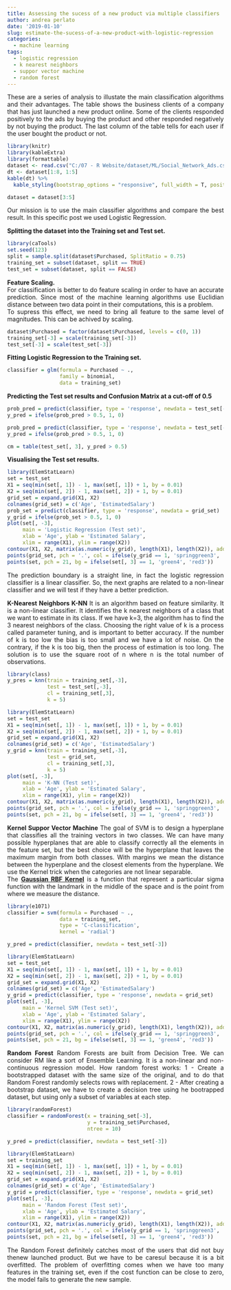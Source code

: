 ```yaml
---
title: Assessing the sucess of a new product via multiple classifiers
author: andrea perlato
date: '2019-01-10'
slug: estimate-the-sucess-of-a-new-product-with-logistic-regression
categories:
  - machine learning
tags:
  - logistic regression
  - k nearest neighbors
  - suppor vector machine
  - random forest
---
```


<style>
body {
text-align: justify}
</style>

These are a series of analysis to illustate the main classification algorithms and their advantages.
The table shows the business clients of a company that has just launched a new product online. Some of the clients responded positively to the ads by buying the product and other responded negatively by not buying the product. The last column of the table tells for each user if the user bought the product or not.


```r
library(knitr)
library(kableExtra)
library(formattable)
dataset <- read.csv("C:/07 - R Website/dataset/ML/Social_Network_Ads.csv")
dt <- dataset[1:8, 1:5]
kable(dt) %>%
  kable_styling(bootstrap_options = "responsive", full_width = T, position = "center")

dataset = dataset[3:5]

```

Our mission is to use the main classifier algorithms and compare the best result. In this specific post we used Logistic Regression.

**Splitting the dataset into the Training set and Test set.** 
```r
library(caTools)
set.seed(123)
split = sample.split(dataset$Purchased, SplitRatio = 0.75)
training_set = subset(dataset, split == TRUE)
test_set = subset(dataset, split == FALSE) 

```

**Feature Scaling.** <br/>
For classification is better to do feature scaling in order to have an accurate prediction.
Since most of the machine learning algorithms use Euclidian distance between two data point in their computations, this is a problem. <br/>
To supress this effect, we need to bring all feature to the same level of magnitudes. This can be achived by scaling.
```r
dataset$Purchased = factor(dataset$Purchased, levels = c(0, 1))
training_set[-3] = scale(training_set[-3])
test_set[-3] = scale(test_set[-3])

```

**Fitting Logistic Regression to the Training set.**
```r
classifier = glm(formula = Purchased ~ .,
                 family = binomial,
                 data = training_set)

```

**Predicting the Test set results and Confusion Matrix at a cut-off of 0.5**
```r
prob_pred = predict(classifier, type = 'response', newdata = test_set[-3])
y_pred = ifelse(prob_pred > 0.5, 1, 0)

prob_pred = predict(classifier, type = 'response', newdata = test_set[-3])
y_pred = ifelse(prob_pred > 0.5, 1, 0)

cm = table(test_set[, 3], y_pred > 0.5)

```

**Visualising the Test set results.**
```r
library(ElemStatLearn)
set = test_set
X1 = seq(min(set[, 1]) - 1, max(set[, 1]) + 1, by = 0.01)
X2 = seq(min(set[, 2]) - 1, max(set[, 2]) + 1, by = 0.01)
grid_set = expand.grid(X1, X2)
colnames(grid_set) = c('Age', 'EstimatedSalary')
prob_set = predict(classifier, type = 'response', newdata = grid_set)
y_grid = ifelse(prob_set > 0.5, 1, 0)
plot(set[, -3],
     main = 'Logistic Regression (Test set)',
     xlab = 'Age', ylab = 'Estimated Salary',
     xlim = range(X1), ylim = range(X2))
contour(X1, X2, matrix(as.numeric(y_grid), length(X1), length(X2)), add = TRUE)
points(grid_set, pch = '.', col = ifelse(y_grid == 1, 'springgreen3', 'tomato'))
points(set, pch = 21, bg = ifelse(set[, 3] == 1, 'green4', 'red3'))

```

The prediction boundary is a straight line, in fact the logistic regression classifier is a linear classifier. 
So, the next graphs are related to a non-linear classifier and we will test if they have a better prediction.


**K-Nearest Neighbors K-NN**
It is an algorithm based on feature similarity. It is a non-linear classifier. 
It identifies the k nearest neighbors of a class that we want to estimate in its class. If we have k=3, the algorithm has to find the 3 nearest neighbors of the class.
Choosing the right value of k is a process called parameter tuning, and is important to better accuracy.
If the number of k is too low the bias is too small and we have a lot of noise. On the contrary, if the k is too big, then the process of estimation is too long.
The solution is to use the square root of n where n is the total number of observations.

```r
library(class)
y_pres = knn(train = training_set[,-3], 
             test = test_set[,-3], 
             cl = training_set[,3],
             k = 5)

```

```r
library(ElemStatLearn)
set = test_set
X1 = seq(min(set[, 1]) - 1, max(set[, 1]) + 1, by = 0.01)
X2 = seq(min(set[, 2]) - 1, max(set[, 2]) + 1, by = 0.01)
grid_set = expand.grid(X1, X2)
colnames(grid_set) = c('Age', 'EstimatedSalary')
y_grid = knn(train = training_set[,-3], 
             test = grid_set, 
             cl = training_set[,3],
             k = 5)
plot(set[, -3],
     main = 'K-NN (Test set)',
     xlab = 'Age', ylab = 'Estimated Salary',
     xlim = range(X1), ylim = range(X2))
contour(X1, X2, matrix(as.numeric(y_grid), length(X1), length(X2)), add = TRUE)
points(grid_set, pch = '.', col = ifelse(y_grid == 1, 'springgreen3', 'tomato'))
points(set, pch = 21, bg = ifelse(set[, 3] == 1, 'green4', 'red3'))

```

**Kernel Suppor Vector Machine**
The goal of SVM is to design a hyperplane that classifies all the training vectors in two classes. We can have many possible hyperplanes that are able to classify correctly all the elements in the feature set, but the best choice will be the hyperplane that leaves the maximum margin from both classes. With margins we mean the distance between the hyperplane and the closest elements from the hyperplane. We use the Kernel trick when the categories are not linear separable. </br>
The [**Gaussian RBF Kernel**](https://en.wikipedia.org/wiki/Radial_basis_function_kernel) is a function that represent a particular sigma function with the landmark in the middle of the space and is the point from where we measure the distance.

```r
library(e1071)
classifier = svm(formula = Purchased ~ .,
                 data = training_set,
                 type = 'C-classification',
                 kernel = 'radial')

y_pred = predict(classifier, newdata = test_set[-3])

```
```r
library(ElemStatLearn)
set = test_set
X1 = seq(min(set[, 1]) - 1, max(set[, 1]) + 1, by = 0.01)
X2 = seq(min(set[, 2]) - 1, max(set[, 2]) + 1, by = 0.01)
grid_set = expand.grid(X1, X2)
colnames(grid_set) = c('Age', 'EstimatedSalary')
y_grid = predict(classifier, type = 'response', newdata = grid_set)
plot(set[, -3],
     main = 'Kernel SVM (Test set)',
     xlab = 'Age', ylab = 'Estimated Salary',
     xlim = range(X1), ylim = range(X2))
contour(X1, X2, matrix(as.numeric(y_grid), length(X1), length(X2)), add = TRUE)
points(grid_set, pch = '.', col = ifelse(y_grid == 1, 'springgreen3', 'tomato'))
points(set, pch = 21, bg = ifelse(set[, 3] == 1, 'green4', 'red3'))

```

**Random Forest**
Random Forests are built from Decision Tree. 
We can consider RM like a sort of Ensemble Learning. It is a non-linear and non-continuous regression model.
How random forest works:
1 - Create a bootstrapped dataset with the same size of the original, and to do that Random Forest randomly selects rows with replacement.
2 - After creating a bootstrap dataset, we have to create a decision tree using he bootrapped dataset, but using only a subset of variables at each step.

```r
library(randomForest)
classifier = randomForest(x = training_set[-3],
                          y = training_set$Purchased,
                          ntree = 10)

y_pred = predict(classifier, newdata = test_set[-3])

```
```r
library(ElemStatLearn)
set = training_set
X1 = seq(min(set[, 1]) - 1, max(set[, 1]) + 1, by = 0.01)
X2 = seq(min(set[, 2]) - 1, max(set[, 2]) + 1, by = 0.01)
grid_set = expand.grid(X1, X2)
colnames(grid_set) = c('Age', 'EstimatedSalary')
y_grid = predict(classifier, type = 'response', newdata = grid_set)
plot(set[, -3],
     main = 'Random Forest (Test set)',
     xlab = 'Age', ylab = 'Estimated Salary',
     xlim = range(X1), ylim = range(X2))
contour(X1, X2, matrix(as.numeric(y_grid), length(X1), length(X2)), add = TRUE)
points(grid_set, pch = '.', col = ifelse(y_grid == 1, 'springgreen3', 'tomato'))
points(set, pch = 21, bg = ifelse(set[, 3] == 1, 'green4', 'red3'))

```

The Random Forest definitely catches most of the users that did not buy thenew launched product.
But we have to be caresul because it is a bit overfitted. The problem of overfitting comes when we have too many features in the training set, even if the cost function can be close to zero, the model fails to generate the new sample.














